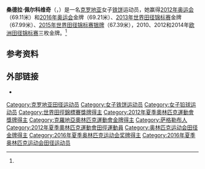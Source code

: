 {{Infobox athlete
| name           = Sandra Perković
| image          = Sandra Perković Doha 2015.jpg
| caption        = 2015年
| nationality    = 克罗地亚
| birth_date     = {{birth date and age|df=yes|1990|6|21}}
| birth_place    = 南斯拉夫[[萨格勒布|萨格勒布]]
| residence      =  萨格勒布
| height         = {{convert|1.83|m|abbr=on}}<ref name="Jutarnji">{{cite web | url=http://www.jutarnji.hr/sandra-perkovic--dobro-da-nemam-decka--ne-znam-gdje-bih-nasla-jos-i-vremena-za-vezu/780267/ | title='Dobro da nemam dečka, nemam vremena i za vezu' | date=18 May 2010 | last=Mikolčević | first=Sanja | work=[[Jutarnji_list|Jutarnji list]] | language=hr | accessdate=2 August 2010 | archive-date=2016-03-03 | archive-url=https://web.archive.org/web/20160303204409/http://www.jutarnji.hr/sandra-perkovic--dobro-da-nemam-decka--ne-znam-gdje-bih-nasla-jos-i-vremena-za-vezu/780267/ | dead-url=no }}</ref>
| weight         = {{convert|85|kg|abbr=on}} (2012)<ref>{{cite web | url=http://sportski.net.hr/ostalo/zaista-imam-85-kilograma-a-nemam-celulita | title='Zaista imam 85 kilograma, a nemam celulita!' | work=sportski.net.hr | last=Hrga | first=T. | date=9 February 2012 | language=hr | accessdate=14 July 2012 | archive-url=https://web.archive.org/web/20140201133831/http://sportski.net.hr/ostalo/zaista-imam-85-kilograma-a-nemam-celulita | archive-date=2014-02-01 | dead-url=yes }}</ref>
| website        = 
| country        = {{CRO}}
| sport          = [[田径|田径]]
| event          = [[铁饼|铁饼]]
| club           = HAAK Mladost<ref>{{cite web | url=http://sport.hrt.hr/perkovic-u-haak-mladost | title=Perković u HAAK Mladosti | date=15 January 2014 | publisher=[[Croatian_Radiotelevision|Croatian Radiotelevision]] | work=sport.hrt.hr | language=hr | accessdate=7 April 2014 | archive-date=2014-04-08 | archive-url=https://web.archive.org/web/20140408224429/http://sport.hrt.hr/perkovic-u-haak-mladost | dead-url=no }}</ref><br>Dinamo Zrinjevac<ref name=sr>[http://www.sports-reference.com/olympics/athletes/pe/sandra-perkovic-1.html Sandra Perković] {{Wayback|url=http://www.sports-reference.com/olympics/athletes/pe/sandra-perkovic-1.html |date=20120813020816 }}. sports-reference.com</ref>
| coach          = [[Edis_Elkasević|Edis Elkasević]]
| highestranking = 第一 (2012, 2013)<ref>{{cite web | url=http://www.iaaf.org/records/toplists/throws/discus-throw/outdoor/women/senior/2012 | title=Discus Throw – women – senior – outdoor – 2012 | work=iaaf.org | publisher=[[International_Association_of_Athletics_Federations|International Association of Athletics Federations]] | accessdate=14 August 2013 | archive-date=2015-09-24 | archive-url=https://web.archive.org/web/20150924201733/http://www.iaaf.org/records/toplists/throws/discus-throw/outdoor/women/senior/2012 | dead-url=no }}</ref><ref>{{cite web | url=http://www.iaaf.org/records/toplists/throws/discus-throw/outdoor/women/senior/2013 | title=Discus Throw – women – senior – outdoor – 2013 | work=iaaf.org | publisher=[[International_Association_of_Athletics_Federations|International Association of Athletics Federations]] | accessdate=23 January 2014 | archive-date=2015-09-24 | archive-url=https://web.archive.org/web/20150924201735/http://www.iaaf.org/records/toplists/throws/discus-throw/outdoor/women/senior/2013 | dead-url=no }}</ref>
| pb             = '''铁饼''': 71.41 (2014, '''NR''')<br>'''铅球''' 室外: 16.40 (2011)<br>室内: 16.99 (2011)
| show-medals    = no
| medaltemplates =
{{MedalSport|女子[[田徑|田徑]]}}
{{MedalCountry|{{CRO}}}}
{{MedalOlympic}}
{{MedalGold|[[2012年夏季奧林匹克運動會|2012 倫敦]]|女子铁饼}}
{{MedalGold|[[2016年夏季奧林匹克運動會|2016 里约]]|[[2016年夏季奧林匹克運動會田徑女子鐵餅比賽|女子铁饼]]}}
{{MedalCompetition|[[世界田径锦标赛|世界田径锦标赛]]}}
{{MedalGold|[[2013年世界田徑錦標賽|2013 莫斯科]]|女子鐵餅}}
{{MedalGold|[[2017年世界田徑錦標賽|2017 倫敦]]|女子鐵餅}}
{{MedalSilver|[[2015年世界田徑錦標賽|2015 北京]]|女子鐵餅}}
{{MedalBronze|[[2019年世界田徑錦標賽|2019 多哈]]|女子鐵餅}}
{{MedalCompetition|[[欧洲田径锦标赛|欧洲田径锦标赛]]}}
{{MedalGold|[[2010年歐洲田徑錦標賽|2010 巴塞隆納]]|女子鐵餅}}
{{MedalGold|[[2012年歐洲田徑錦標賽|2012 赫爾辛基]]|女子鐵餅}}
{{MedalGold|[[2014年歐洲田徑錦標賽|2014 蘇黎世]]|女子鐵餅}}
{{MedalGold|[[2016年歐洲田徑錦標賽|2016 阿姆斯特丹]]|女子鐵餅}}
{{MedalGold|[[2018年歐洲田徑錦標賽|2018 柏林]]|女子鐵餅}}
{{MedalCompetition|[[Mediterranean_Games|Mediterranean Games]]}}
{{MedalGold|[[2013_Mediterranean_Games|2013 Mersin]]|[[Athletics_at_the_2013_Mediterranean_Games|Discus Throw]]}}
{{MedalCompetition|[[IAAF_Continental_Cup|Continental Cup]]}}
{{MedalSilver|[[2010_IAAF_Continental_Cup|2010 Split]]|Discus throw}}
{{MedalBronze|[[2014_IAAF_Continental_Cup|2014 Marrakech]]|Discus throw}}
{{MedalCompetition|[[IAAF_World_Junior_Championships_in_Athletics|World Junior Championships]]}}
{{MedalBronze|[[2008_World_Junior_Championships_in_Athletics|2008 Bydgoszcz]]|Discus throw}}
{{MedalCompetition|[[European_Athletics_Junior_Championships|European Junior Championships]]}}
{{MedalGold|[[2009_European_Athletics_Junior_Championships|2009 Novi Sad]]|Discus throw}}
{{MedalSilver|[[2007_European_Athletics_Junior_Championships|2007 Hengelo]]|Discus throw}}
{{MedalCompetition|[[IAAF_World_Youth_Championships_in_Athletics|World Youth Championships]]}}
{{MedalSilver|[[2007_World_Youth_Championships_in_Athletics|2007 Ostrava]]|Discus throw}}
{{MedalCompetition|[[European_Youth_Olympic_Festival|European Youth Olympic Festival]]}}
{{MedalSilver|[[2007_European_Youth_Summer_Olympic_Festival|2007 Belgrade]]|[[Athletics_at_the_2007_European_Youth_Olympic_Festival|Discus throw]]}}
}}
'''桑德拉·佩尔科维奇'''（{{lang-hr|Sandra Perković}}，{{bd|1990年|6月21日||}}）是一名[[克罗地亚|克罗地亚]]女子[[铁饼|铁饼]]运动员，她赢得[[2012年奥运会|2012年奥运会]]（69.11米）和[[2016年奥运会|2016年奥运会]]金牌（69.21米）、[[2013年世界田径锦标赛|2013年世界田径锦标赛]]金牌（67.99米）、[[2015年世界田径锦标赛|2015年世界田径锦标赛]][[银牌|银牌]]（67.39米），2010、2012和2014年[[欧洲田径锦标赛|欧洲田径锦标赛]]三枚金牌。<ref name=sr/>

==参考资料==
{{Reflist}}

==外部链接==
* {{iaaf name|id=226369}}
{{commonscat-inline|Sandra Perković}}
{{奥林匹克运动会女子铁饼冠军}}
{{s-start}}
{{s-ach|aw}}
{{succession box|title=年度欧洲田径运动员新星|before={{flagicon|NOR}} [[Karoline_Bjerkeli_Grøvdal|Karoline Bjerkeli Grøvdal]]|after={{flagicon|GBR}} [[Jodie_Williams|Jodie Williams]]|years=2010}}
{{s-sports}}
{{succession box|before={{flagicon|CHN}} [[李艳凤|李艳凤]]|title=女子铁饼最佳选手|years=2012–2014|after={{flagicon|CUB}} [[德尼亚·卡巴雷罗|德尼亚·卡巴雷罗]]}}
{{succession box|before={{flagicon|CUB}} [[德尼亚·卡巴雷罗|德尼亚·卡巴雷罗]]|title=女子铁饼最佳选手|years=2016–2018|after=''現任''}}
{{s-end}}

{{DEFAULTSORT:Perkovic, Sandra}}
[[Category:克罗地亚田径运动员|Category:克罗地亚田径运动员]]
[[Category:女子铁饼运动员|Category:女子铁饼运动员]]
[[Category:女子铅球运动员|Category:女子铅球运动员]]
[[Category:世界田徑錦標賽獎牌得主|Category:世界田徑錦標賽獎牌得主]]
[[Category:2012年夏季奧林匹克運動會獎牌得主|Category:2012年夏季奧林匹克運動會獎牌得主]]
[[Category:克羅地亞奧林匹克運動會金牌得主|Category:克羅地亞奧林匹克運動會金牌得主]]
[[Category:萨格勒布人|Category:萨格勒布人]]
[[Category:2012年夏季奧林匹克運動會田徑運動員|Category:2012年夏季奧林匹克運動會田徑運動員]]
[[Category:奥林匹克运动会田径金牌得主|Category:奥林匹克运动会田径金牌得主]]
[[Category:2016年夏季奥林匹克运动会奖牌得主|Category:2016年夏季奥林匹克运动会奖牌得主]]
[[Category:2016年夏季奥林匹克运动会田径运动员|Category:2016年夏季奥林匹克运动会田径运动员]]